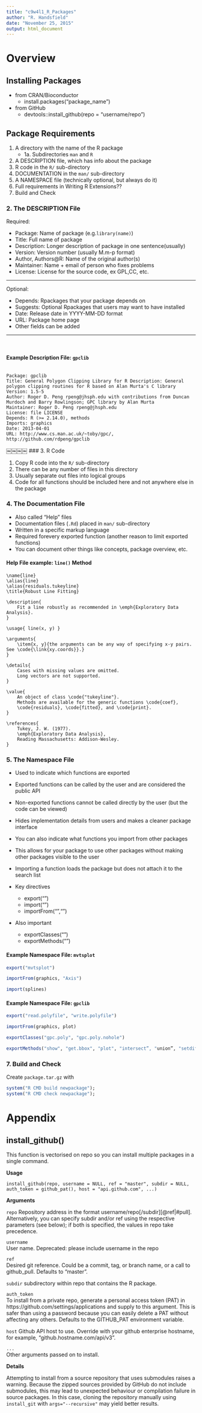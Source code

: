 ```yaml
---
title: "c9w4l1_R_Packages"
author: "R. Handsfield"
date: "November 25, 2015"
output: html_document
---
```


# Overview

## Installing Packages

* from CRAN/Bioconductor
	+ install.packages("package_name")
* from GitHub 
	+ devtools::install_github(repo = "username/repo")


## Package Requirements

1. A directory with the name of the R package
	+ 1a. Subdirectories `man` and `R`
2. A DESCRIPTION file, which has info about the package  
3. R code in the `R/` sub-directory
4. DOCUMENTATION in the `man/` sub-directory
5. A NAMESPACE file (technically optional, but always do it)
6. Full requirements in Writing R Extensions??
7. Build and Check

### 2. The DESCRIPTION File

Required: 

* Package: Name of package (e.g.`library(name)`)
* Title: Full name of package
* Description: Longer description of package in one sentence(usually) 
* Version: Version number (usually M.m-p format)
* Author, Authors@R: Name of the original author(s)
* Maintainer: Name + email of person who fixes problems
* License: License for the source code, ex GPL,CC, etc.

---

Optional:

* Depends: Rpackages that your package depends on
* Suggests: Optional Rpackages that users may want to have installed
* Date: Release date in YYYY-MM-DD format
* URL: Package home page
* Other fields can be added

---

<br />

#### Example Description File: `gpclib`
```

Package: gpclib
Title: General Polygon Clipping Library for R Description: General polygon clipping routines for R based on Alan Murta's C library
Version: 1.5-5
Author: Roger D. Peng rpeng@jhsph.edu with contributions from Duncan Murdoch and Barry Rowlingson; GPC library by Alan Murta
Maintainer: Roger D. Peng rpeng@jhsph.edu
License: file LICENSE
Depends: R (>= 2.14.0), methods
Imports: graphics
Date: 2013-04-01
URL: http://www.cs.man.ac.uk/~toby/gpc/, http://github.com/rdpeng/gpclib
```
￼￼￼￼
### 3. R Code

1. Copy R code into the `R/` sub-directory
2. There can be any number of files in this directory
3. Usually separate out files into logical groups
4. Code for all functions should be included here and not anywhere else in the package

### 4. The Documentation File

* Also called "Help" files
* Documentation files (`.Rd`) placed in `man/` sub-directory 
* Written in a specific markup language
* Required forevery exported function (another reason to limit exported functions)
* You can document other things like concepts, package overview, etc.

#### Help File example: `line()` Method

```
\name{line}
\alias{line} 
\alias{residuals.tukeyline} 
\title{Robust Line Fitting} 

\description{
	Fit a line robustly as recommended in \emph{Exploratory Data Analysis}. 
}

\usage{ line(x, y) } 

\arguments{
	\item{x, y}{the arguments can be any way of specifying x-y pairs. See \code{\link{xy.coords}}.}
}

\details{
	Cases with missing values are omitted.
	Long vectors are not supported. 
}

\value{
	An object of class \code{"tukeyline"}.
	Methods are available for the generic functions \code{coef},
	\code{residuals}, \code{fitted}, and \code{print}. 
}

\references{
	Tukey, J. W. (1977). 
	\emph{Exploratory Data Analysis}, 
	Reading Massachusetts: Addison-Wesley.
}

```


### 5. The Namespace File

* Used to indicate which functions are exported
* Exported functions can be called by the user and are considered the public API
* Non-exported functions cannot be called directly by the user (but the code can be viewed)
* Hides implementation details from users and makes a cleaner package interface
* You can also indicate what functions you import from other packages
* This allows for your package to use other packages without making other packages visible to the user
* Importing a function loads the package but does not attach it to the search list

* Key directives
	+ export("<function>")
	+ import("<package>")
	+ importFrom("<package>","<function>")
* Also important
	+ exportClasses("<class>")
	+ exportMethods("<generic>")

#### Example Namespace File: `mvtsplot`

```r
export("mvtsplot") 

importFrom(graphics, "Axis") 

import(splines)
```


#### Example Namespace File: `gpclib`

```r
export("read.polyfile", "write.polyfile") 

importFrom(graphics, plot) 

exportClasses("gpc.poly", "gpc.poly.nohole")

exportMethods("show", "get.bbox", "plot", "intersect”, "union”, "setdiff", "[", "append.poly", "scale.poly", "area.poly", "get.pts", "coerce", "tristrip", "triangulate")
```

### 7. Build and Check

Create `package.tar.gz` with

```r
system("R CMD build newpackage"); 
system("R CMD check newpackage");
```






# Appendix

## install_github()

This function is vectorised on repo so you can install multiple packages in a single command.

__Usage__

`install_github(repo, username = NULL, ref = "master", subdir = NULL, auth_token = github_pat(), host = "api.github.com", ...)`

__Arguments__

`repo`
Repository address in the format username/repo[/subdir][@ref|#pull]. Alternatively, you can specify subdir and/or ref using the respective parameters (see below); if both is specified, the values in repo take precedence.

`username`	
User name. Deprecated: please include username in the repo

`ref`	
Desired git reference. Could be a commit, tag, or branch name, or a call to github_pull. Defaults to "master".

`subdir`
subdirectory within repo that contains the R package.

`auth_token`	
To install from a private repo, generate a personal access token (PAT) in https://github.com/settings/applications and supply to this argument. This is safer than using a password because you can easily delete a PAT without affecting any others. Defaults to the GITHUB_PAT environment variable.

`host`
Github API host to use. Override with your github enterprise hostname, for example, "github.hostname.com/api/v3".

`...`	
Other arguments passed on to install.

__Details__

Attempting to install from a source repository that uses submodules raises a warning. Because the zipped sources provided by GitHub do not include submodules, this may lead to unexpected behaviour or compilation failure in source packages. In this case, cloning the repository manually using `install_git` with `args="--recursive"` may yield better results.
